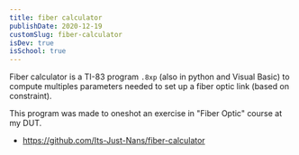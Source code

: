 ```yaml
---
title: fiber calculator
publishDate: 2020-12-19
customSlug: fiber-calculator
isDev: true
isSchool: true
---
```


Fiber calculator is a TI-83 program `.8xp` (also in python and Visual Basic) to compute multiples parameters needed to set up a fiber optic link (based on constraint).

This program was made to oneshot an exercise in "Fiber Optic" course at my DUT.

- https://github.com/Its-Just-Nans/fiber-calculator
